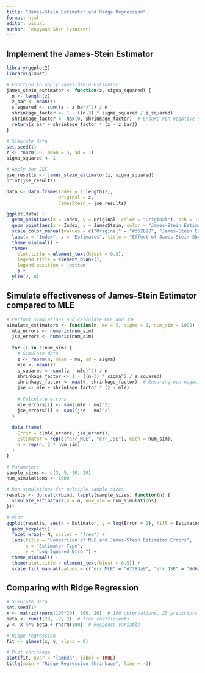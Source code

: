 ```yaml
---
title: "James–Stein Estimator and Ridge Regression"
format: html
editor: visual
author: Fengyuan Shen (Vincent)
---
```


## Implement the James-Stein Estimator

```r
library(ggplot2)
library(glmnet)
```

```r
# Function to apply James-Stein Estimator
james_stein_estimator <- function(z, sigma_squared) {
  n <- length(z)
  z_bar <- mean(z)
  s_squared <- sum((z - z_bar)^2) / n
  shrinkage_factor <- 1 - ((n-3) * sigma_squared / s_squared)
  shrinkage_factor <- max(0, shrinkage_factor)  # Ensure non-negative shrinkage
  return(z_bar + shrinkage_factor * (z - z_bar))
}
```

```r
# Simulate data
set.seed(1)
z <- rnorm(10, mean = 5, sd = 1)
sigma_squared <- 1

# Apply the JSE
jse_results <- james_stein_estimator(z, sigma_squared)
print(jse_results)
```

```r
data <- data.frame(Index = 1:length(z),
                   Original = z,
                   JamesStein = jse_results)

ggplot(data) +
  geom_point(aes(x = Index, y = Original, color = "Original"), pch = 19) +
  geom_point(aes(x = Index, y = JamesStein, color = "James-Stein Estimation"), pch = 8) +
  scale_color_manual(values = c("Original" = "#d62828", "James-Stein Estimation" = "#003049")) +
  labs(x = "Index", y = "Estimates", title = "Effect of James-Stein Shrinkage") +
  theme_minimal() +
  theme(
    plot.title = element_text(hjust = 0.5),
    legend.title = element_blank(),
    legend.position = 'bottom'
    ) +
  ylim(2, 8)
```

## Simulate effectiveness of James-Stein Estimator compared to MLE

```r
# Perform simulations and calculate MLE and JSE
simulate_estimators <- function(n, mu = 5, sigma = 1, num_sim = 1000) {
  mle_errors <- numeric(num_sim)
  jse_errors <- numeric(num_sim)
  
  for (i in 1:num_sim) {
    # Simulate data
    z <- rnorm(n, mean = mu, sd = sigma)
    mle <- mean(z)
    s_squared <- sum((z - mle)^2) / n
    shrinkage_factor <- 1 - ((n-3) * sigma^2 / s_squared)
    shrinkage_factor <- max(0, shrinkage_factor)  # Ensuring non-negative shrinkage
    jse <- mle + shrinkage_factor * (z - mle)
    
    # Calculate errors
    mle_errors[i] <- sum((mle - mu)^2)
    jse_errors[i] <- sum((jse - mu)^2)
  }
  
  data.frame(
    Error = c(mle_errors, jse_errors),
    Estimator = rep(c("err_MLE", "err_JSE"), each = num_sim),
    N = rep(n, 2 * num_sim)
  )
}

# Parameters
sample_sizes <- c(3, 5, 10, 20)
num_simulations <- 1000

# Run simulations for multiple sample sizes
results <- do.call(rbind, lapply(sample_sizes, function(n) {
  simulate_estimators(n = n, num_sim = num_simulations)
}))

# Plot
ggplot(results, aes(x = Estimator, y = log(Error + 1), fill = Estimator)) +
  geom_boxplot() +
  facet_wrap(~ N, scales = "free") +
  labs(title = "Comparison of MLE and James–Stein Estimator Errors",
       x = "Estimator Type",
       y = "Log Squared Error") +
  theme_minimal() +
  theme(plot.title = element_text(hjust = 0.5)) +
  scale_fill_manual(values = c("err_MLE" = "#778da9", "err_JSE" = "#d62828"))
```

## Comparing with Ridge Regression

```r
# Simulate data
set.seed(1)
x <- matrix(rnorm(100*20), 100, 20)  # 100 observations, 20 predictors
beta <- runif(20, -2, 2)  # True coefficients
y <- x %*% beta + rnorm(100)  # Response variable

# Ridge regression
fit <- glmnet(x, y, alpha = 0)

# Plot shrinkage
plot(fit, xvar = "lambda", label = TRUE)
title(main = "Ridge Regression Shrinkage", line = -1)
```
